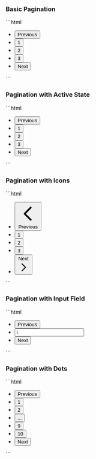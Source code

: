
### Basic Pagination

<BasicPagination />
```html
<nav class="flex justify-center">
  <ul class="flex list-none">
    <li class="mx-1">
      <button class="px-4 py-2 text-gray-700 bg-gray-100 rounded hover:bg-gray-200">Previous</button>
    </li>
    <li class="mx-1">
      <button class="px-4 py-2 text-gray-700 bg-gray-100 rounded hover:bg-gray-200">1</button>
    </li>
    <li class="mx-1">
      <button class="px-4 py-2 text-gray-700 bg-gray-100 rounded hover:bg-gray-200">2</button>
    </li>
    <li class="mx-1">
      <button class="px-4 py-2 text-gray-700 bg-gray-100 rounded hover:bg-gray-200">3</button>
    </li>
    <li class="mx-1">
      <button class="px-4 py-2 text-gray-700 bg-gray-100 rounded hover:bg-gray-200">Next</button>
    </li>
  </ul>
</nav>
```

### Pagination with Active State

<PaginationwithActiveState />
```html
<nav class="flex justify-center">
  <ul class="flex list-none">
    <li class="mx-1">
      <button class="px-4 py-2 text-gray-700 bg-gray-100 rounded hover:bg-gray-200">Previous</button>
    </li>
    <li class="mx-1">
      <button class="px-4 py-2 text-white bg-purple-600 rounded hover:bg-purple-700">1</button>
    </li>
    <li class="mx-1">
      <button class="px-4 py-2 text-gray-700 bg-gray-100 rounded hover:bg-gray-200">2</button>
    </li>
    <li class="mx-1">
      <button class="px-4 py-2 text-gray-700 bg-gray-100 rounded hover:bg-gray-200">3</button>
    </li>
    <li class="mx-1">
      <button class="px-4 py-2 text-gray-700 bg-gray-100 rounded hover:bg-gray-200">Next</button>
    </li>
  </ul>
</nav>
```

### Pagination with Icons

<PaginationwithIcons />
```html
<nav class="flex justify-center">
  <ul class="flex list-none">
    <li class="mx-1">
      <button class="px-4 py-2 text-gray-700 bg-gray-100 rounded hover:bg-gray-200 flex items-center">
        <svg class="w-4 h-4 mr-2" fill="none" stroke="currentColor" viewBox="0 0 24 24" xmlns="http://www.w3.org/2000/svg">
          <path stroke-linecap="round" stroke-linejoin="round" stroke-width="2" d="M15 19l-7-7 7-7" />
        </svg>
        Previous
      </button>
    </li>
    <li class="mx-1">
      <button class="px-4 py-2 text-gray-700 bg-gray-100 rounded hover:bg-gray-200">1</button>
    </li>
    <li class="mx-1">
      <button class="px-4 py-2 text-gray-700 bg-gray-100 rounded hover:bg-gray-200">2</button>
    </li>
    <li class="mx-1">
      <button class="px-4 py-2 text-gray-700 bg-gray-100 rounded hover:bg-gray-200">3</button>
    </li>
    <li class="mx-1">
      <button class="px-4 py-2 text-gray-700 bg-gray-100 rounded hover:bg-gray-200 flex items-center">
        Next
        <svg class="w-4 h-4 ml-2" fill="none" stroke="currentColor" viewBox="0 0 24 24" xmlns="http://www.w3.org/2000/svg">
          <path stroke-linecap="round" stroke-linejoin="round" stroke-width="2" d="M9 5l7 7-7 7" />
        </svg>
      </button>
    </li>
  </ul>
</nav>
```

### Pagination with Input Field

<PaginationwithInputField />
```html
<nav class="flex justify-center">
  <ul class="flex list-none items-center">
    <li class="mx-1">
      <button class="rounded bg-gray-100 px-4 py-2 text-gray-700 hover:bg-gray-200">Previous</button>
    </li>
    <li class="mx-1">
      <input type="text" class="w-12 rounded border px-4 py-2 text-center outline-purple-500" placeholder="1" />
    </li>
    <li class="mx-1">
      <button class="rounded bg-gray-100 px-4 py-2 text-gray-700 hover:bg-gray-200">Next</button>
    </li>
  </ul>
</nav>
```

### Pagination with Dots

<PaginationwithDots />
```html
<nav class="flex justify-center">
  <ul class="flex list-none">
    <li class="mx-1">
      <button class="rounded bg-gray-100 px-4 py-2 text-gray-700 hover:bg-gray-200">Previous</button>
    </li>
    <li class="mx-1">
      <button class="rounded bg-gray-100 px-4 py-2 text-gray-700 hover:bg-gray-200">1</button>
    </li>
    <li class="mx-1">
      <button class="rounded bg-gray-100 px-4 py-2 text-gray-700 hover:bg-gray-200">2</button>
    </li>
    <li class="mx-1">
      <button class="rounded bg-gray-100 px-4 py-2 text-gray-700 hover:bg-gray-200">...</button>
    </li>
    <li class="mx-1">
      <button class="rounded bg-gray-100 px-4 py-2 text-gray-700 hover:bg-gray-200">9</button>
    </li>
    <li class="mx-1">
      <button class="rounded bg-gray-100 px-4 py-2 text-gray-700 hover:bg-gray-200">10</button>
    </li>
    <li class="mx-1">
      <button class="rounded bg-gray-100 px-4 py-2 text-gray-700 hover:bg-gray-200">Next</button>
    </li>
  </ul>
</nav>
```
